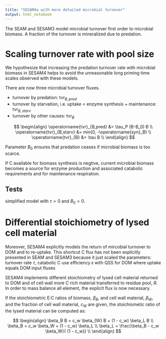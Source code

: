 ```yaml
---
title: "SESAM4a with more detailed microbial turnover"
output: html_notebook
---
```


The SEAM and SESAM3 model microbial turnover first order to microbial biomass.
A fraction of the turnover is mineralized due to predation.

# Scaling turnover rate with pool size
We hypothesize that increasing the predation turnover rate with microbial biomass
in SESAM4 helps to avoid the unreasonable long priming time scales observed with these 
models.

There are now three microbial turnover fluxes.

- turnover by predation: $\operatorname{tvr}_{B,pred}$
- turnover by starvation, i.e. uptake < enzyme synthesis + maintenance: $\operatorname{tvr}_{B,starv}$
- turnover by other causes: $\operatorname{tvr}_{B}$

$$
\begin{align}
\operatorname{tvr}_{B,pred} &= \tau_P (B-B_0) B \\
\operatorname{tvr}_{B,starv} &= min(0, -\operatorname{syn}_B) \\
\operatorname{tvr}_{B} &= \tau B \\
\end{align}
$$

Parameter $B_0$ ensures that predation ceases if microbial biomass is too scarce.

If C available for biomass synthesis is negtive, current microbial biomass becomes
a source for enzyme production and associated catabolic requirements and for maintenance respiration.


## Tests
simplified model with $\tau = 0$ and $B_0 = 0$.

# Differential stoichiometry of lysed cell material
Moreover, SESAM4 explicitly models the return of mircobial turnover to DOM and 
to re-uptake. This shortcut C flux has not been explicitly presented in SEAM and SESAM3
because it just scaled the parameters: turnover rate $\tau$, 
catabolic C use efficiency $\epsilon$ with QSS for DOM where uptake equals DOM input fluxes

SESAM4 implements different stoichiometry of lysed cell material returned to DOM and of 
cell wall more C rich material transferred to residue pool, $R$. In order
to mass balance all element, the explicit flux is now necessary.

If the stoichiometric E:C ratios of biomass, $\beta_B$, and cell wall material,
$\beta_W$, and the fraction of cell wall material, $c_W$ are given, the 
stoichiometic ratio of the lysed material can be computed as:

$$
\begin{align}
\beta_B B = c_w \beta_{W} B + (1 - c_w) \beta_L B \\
\beta_B = c_w \beta_W + (1 - c_w) \beta_L \\
\beta_L = \frac{\beta_B  - c_w \beta_W}{ (1 - c_w)} \\
\end{align}
$$
